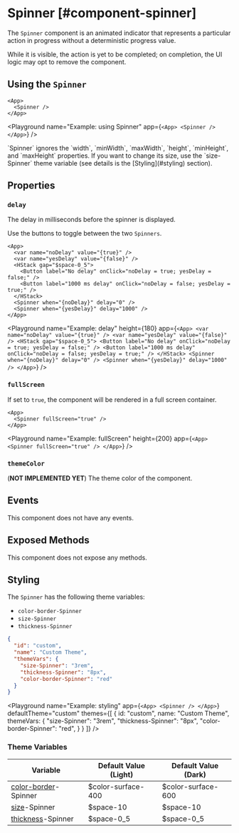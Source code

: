 
# Spinner [#component-spinner]

The `Spinner` component is an animated indicator that represents a particular action in progress without a deterministic progress value.



While it is visible, the action is yet to be completed; on completion, the UI logic may opt to remove the component.

## Using the `Spinner`

```ueml copy
<App>
  <Spinner />
</App>
```

<Playground
  name="Example: using Spinner"
  app={`
    <App>
      <Spinner />
    </App>
  `}
/>

<Callout type="info" emoji="📔">
`Spinner` ignores the `width`, `minWidth`, `maxWidth`, `height`, `minHeight`, and `maxHeight` properties. If you want to change its size, use the `size-Spinner` theme variable (see details is the [Styling](#styling) section).
</Callout>

## Properties

### `delay`

The delay in milliseconds before the spinner is displayed.

Use the buttons to toggle between the two `Spinners`.

```ueml copy {8-9}
<App>
  <var name="noDelay" value="{true}" />
  <var name="yesDelay" value="{false}" />
  <HStack gap="$space-0_5">
    <Button label="No delay" onClick="noDelay = true; yesDelay = false;" />
    <Button label="1000 ms delay" onClick="noDelay = false; yesDelay = true;" />
  </HStack>
  <Spinner when="{noDelay}" delay="0" />
  <Spinner when="{yesDelay}" delay="1000" />
</App>
```

<Playground
  name="Example: delay"
  height={180}
  app={`
    <App>
      <var name="noDelay" value="{true}" />
      <var name="yesDelay" value="{false}" />
      <HStack gap="$space-0_5">
        <Button label="No delay" onClick="noDelay = true; yesDelay = false;" />
        <Button label="1000 ms delay" onClick="noDelay = false; yesDelay = true;" />
      </HStack>
      <Spinner when="{noDelay}" delay="0" />
      <Spinner when="{yesDelay}" delay="1000" />
    </App>
  `}
/>

### `fullScreen`

If set to `true`, the component will be rendered in a full screen container.

```ueml copy
<App>
  <Spinner fullScreen="true" />
</App>
```

<Playground
  name="Example: fullScreen"
  height={200}
  app={`
  <App>
    <Spinner fullScreen="true" />
  </App>
  `}
/>

### `themeColor`

(**NOT IMPLEMENTED YET**) The theme color of the component.

## Events

This component does not have any events.

## Exposed Methods

This component does not expose any methods.

## Styling

The `Spinner` has the following theme variables:

- `color-border-Spinner`
- `size-Spinner`
- `thickness-Spinner`

```json copy
{
  "id": "custom",
  "name": "Custom Theme",
  "themeVars": {
    "size-Spinner": "3rem",
    "thickness-Spinner": "8px",
    "color-border-Spinner": "red"
  }
}
```

<Playground
  name="Example: styling"
  app={`
  <App>
    <Spinner />
  </App>
  `}
  defaultTheme="custom"
  themes={[
    {
      id: "custom",
      name: "Custom Theme",
      themeVars: {
        "size-Spinner": "3rem",
        "thickness-Spinner": "8px",
        "color-border-Spinner": "red",
      }
    }
  ]}
/>

### Theme Variables

| Variable | Default Value (Light) | Default Value (Dark) |
| --- | --- | --- |
| [color-border](../styles-and-themes/common-units/#color)-Spinner | $color-surface-400 | $color-surface-600 |
| [size](../styles-and-themes/common-units/#size)-Spinner | $space-10 | $space-10 |
| [thickness](../styles-and-themes/common-units/#size)-Spinner | $space-0_5 | $space-0_5 |

